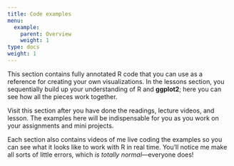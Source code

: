 ```yaml
---
title: Code examples
menu:
  example:
    parent: Overview
    weight: 1
type: docs
weight: 1
---
```


This section contains fully annotated R code that you can use as a reference for creating your own visualizations. In the lessons section, you sequentially build up your understanding of R and **ggplot2**; here you can see how all the pieces work together. 

Visit this section after you have done the readings, lecture videos, and lesson. The examples here will be indispensable for you as you work on your assignments and mini projects.

Each section also contains videos of me live coding the examples so you can see what it looks like to work with R in real time. You'll notice me make all sorts of little errors, which *is totally normal*—everyone does!
